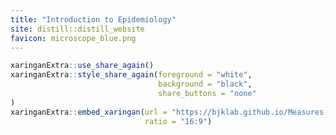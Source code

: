 ```yaml
---
title: "Introduction to Epidemiology"
site: distill::distill_website
favicon: microscope_blue.png
---
```


```r

xaringanExtra::use_share_again()
xaringanExtra::style_share_again(foreground = "white",
                                 background = "black",
                                 share_buttons = "none"
)
xaringanExtra::embed_xaringan(url = "https://bjklab.github.io/Measures-of-Disease-in-Epidemiology/measures_of_disease_in_epidemiology_2020_bjk.html",
                              ratio = "16:9")



```

